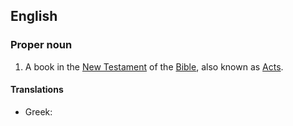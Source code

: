 ==English==
{{book of the Bible|Acts of the Apostles}}
===Proper noun===
{{en-proper noun}}
# {{biblical}} A book in the [[New Testament]] of the [[Bible]], also known as [[Acts]].

====Translations====
{{trans-top|the name of the book of Acts in the Bible}}
*Greek: {{t|el|sc=Grek|Πράξεις των Αποστόλων|f|tr=Práxeis ton Apostólon}} {{p}}
{{trans-mid}}
{{trans-bottom}}